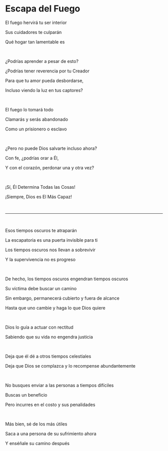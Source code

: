 # Escapa del Fuego

El fuego hervirá tu ser interior

Sus cuidadores te culparán

Qué hogar tan lamentable es

<p></p>

<br />

¿Podrías aprender a pesar de esto?

¿Podrías tener reverencia por tu Creador

Para que tu amor pueda desbordarse,

Incluso viendo la luz en tus captores?

<br />

El fuego lo tomará todo

Clamarás y serás abandonado

Como un prisionero o esclavo

<p></p>

<br />

¿Pero no puede Dios salvarte incluso ahora?

Con fe, ¿podrías orar a Él,

Y con el corazón, perdonar una y otra vez?

<p></p>

<br />

¡Sí, Él Determina Todas las Cosas!

¡Siempre, Dios es El Más Capaz!

<br />

---

<br />

Esos tiempos oscuros te atraparán

La escapatoria es una puerta invisible para ti

Los tiempos oscuros nos llevan a sobrevivir

Y la supervivencia no es progreso

<br />

De hecho, los tiempos oscuros engendran tiempos oscuros

Su víctima debe buscar un camino

Sin embargo, permanecerá cubierto y fuera de alcance

Hasta que uno cambie y haga lo que Dios quiere

<br />

Dios lo guía a actuar con rectitud

Sabiendo que su vida no engendra justicia

<br />

Deja que él dé a otros tiempos celestiales

Deja que Dios se complazca y lo recompense abundantemente

<br />

No busques enviar a las personas a tiempos difíciles

Buscas un beneficio

Pero incurres en el costo y sus penalidades

<p></p>

<br />

Más bien, sé de los más útiles

Saca a una persona de su sufrimiento ahora

Y enséñale su camino después

<p></p>